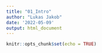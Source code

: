 ```yaml
---
title: "01_Intro"
author: "Lukas Jakob"
date: '2022-05-09'
output: html_document
---
```


```r
knitr::opts_chunk$set(echo = TRUE)
```


